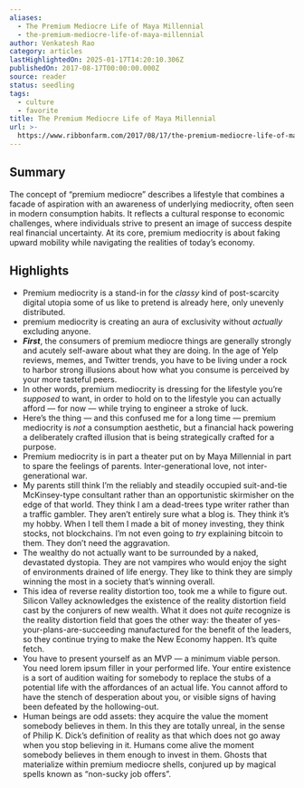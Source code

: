 ```yaml
---
aliases:
  - The Premium Mediocre Life of Maya Millennial
  - the-premium-mediocre-life-of-maya-millennial
author: Venkatesh Rao
category: articles
lastHighlightedOn: 2025-01-17T14:20:10.306Z
publishedOn: 2017-08-17T00:00:00.000Z
source: reader
status: seedling
tags:
  - culture
  - favorite
title: The Premium Mediocre Life of Maya Millennial
url: >-
  https://www.ribbonfarm.com/2017/08/17/the-premium-mediocre-life-of-maya-millennial/
---
```

## Summary

The concept of “premium mediocre” describes a lifestyle that combines a facade of aspiration with an awareness of underlying mediocrity, often seen in modern consumption habits. It reflects a cultural response to economic challenges, where individuals strive to present an image of success despite real financial uncertainty. At its core, premium mediocrity is about faking upward mobility while navigating the realities of today’s economy.

## Highlights

- Premium mediocrity is a stand-in for the _classy_ kind of post-scarcity digital utopia some of us like to pretend is already here, only unevenly distributed.
- premium mediocrity is creating an aura of exclusivity without _actually_ excluding anyone.
- _**First**_, the consumers of premium mediocre things are generally strongly and acutely self-aware about what they are doing. In the age of Yelp reviews, memes, and Twitter trends, you have to be living under a rock to harbor strong illusions about how what you consume is perceived by your more tasteful peers.
- In other words, premium mediocrity is dressing for the lifestyle you’re _supposed_ to want, in order to hold on to the lifestyle you can actually afford — for now — while trying to engineer a stroke of luck.
- Here’s the thing — and this confused me for a long time — premium mediocrity is _not_ a consumption aesthetic, but a financial hack powering a deliberately crafted illusion that is being strategically crafted for a purpose.
- Premium mediocrity is in part a theater put on by Maya Millennial in part to spare the feelings of parents. Inter-generational love, not inter-generational war.
- My parents still think I’m the reliably and steadily occupied suit-and-tie McKinsey-type consultant rather than an opportunistic skirmisher on the edge of that world. They think I am a dead-trees type writer rather than a traffic gambler. They aren’t entirely sure what a blog is. They think it’s my hobby. When I tell them I made a bit of money investing, they think stocks, not blockchains. I’m not even going to _try_ explaining bitcoin to them. They don’t need the aggravation.
- The wealthy do not actually want to be surrounded by a naked, devastated dystopia. They are not vampires who would enjoy the sight of environments drained of life energy. They like to think they are simply winning the most in a society that’s winning overall.
- This idea of reverse reality distortion too, took me a while to figure out. Silicon Valley acknowledges the existence of the reality distortion field cast by the conjurers of new wealth. What it does not _quite_ recognize is the reality distortion field that goes the other way: the theater of yes-your-plans-are-succeeding manufactured for the benefit of the leaders, so they continue trying to make the New Economy happen. It’s quite fetch.
- You have to present yourself as an MVP — a minimum viable person. You need lorem ipsum filler in your performed life. Your entire existence is a sort of audition waiting for somebody to replace the stubs of a potential life with the affordances of an actual life. You cannot afford to have the stench of desperation about you, or visible signs of having been defeated by the hollowing-out.
- Human beings are odd assets: they acquire the value the moment somebody believes in them. In this they are totally unreal, in the sense of Philip K. Dick’s definition of reality as that which does not go away when you stop believing in it. Humans come alive the moment somebody believes in them enough to invest in them. Ghosts that materialize within premium mediocre shells, conjured up by magical spells known as “non-sucky job offers”.
